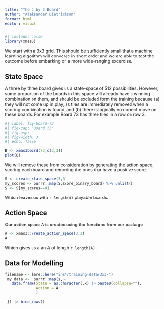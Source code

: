 ```yaml
---
title: "The 3 by 3 Board"
author: "Aleksander Dietrichson"
format: html
editor: visual
---
```


```r
#| include: false
library(xmas3)

```

We start with a 3x3 grid. This should be sufficiently small that a machine learning algorithm will converge in short order and we are able to test the outcome before embarking on a more wide-ranging excercise.

## State Space

A three by three board gives us a state-space of 512 possibilities. However, some proportion of the boards in this space will already have a winning combination on them, and should be excluded form the training because (a) they will not come up in play, as tiles are immediately removed when a scoring combination is found, and (b) there is logically no correct move on these boards. For example Board 73 has three tiles in a row on row 3.

```r
#| label: fig-board-73
#| fig-cap: "Board 73"
#| fig-asp: 1
#| fig-width: 3
#| echo: false

B <- xmas3board(73,c(3,3))
plot(B)

```

We will remove these from consideration by generating the action space, scoring each board and removing the ones that have a positive score.

```r
S <- create_state_space(3,3)
my_scores <- purrr::map(S,score_binary_board) %>% unlist()
S <- S[my_scores==0] 
```

Which leaves us with `r length(S)` playable boards.

## Action Space

Our action space *A* is created using the functions from our package

```r
A <- xmas3::create_action_space(3,3)
A
```

Which gives us a an *A* of length `r length(A)` .

## Data for Modelling

```r
filename <- here::here("inst/training-data/3x3-")
 my_data <-  purrr::map(s,~{
   data.frame(State = as.character(.x) |> paste0(collapse=""),
              Action = A
              )
   
 }) |> bind_rows()
```
